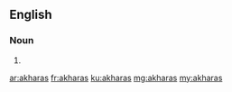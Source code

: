 ==English==

===Noun===
{{head|en|noun plural form}}

# {{plural of|akhara|lang=en}}

[[ar:akharas]]
[[fr:akharas]]
[[ku:akharas]]
[[mg:akharas]]
[[my:akharas]]